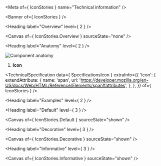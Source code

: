 
<Meta of={ IconStories } name="Technical information" />

<Banner of={ IconStories } />

<Heading label="Overview" level={ 2 } />

<Canvas of={ IconStories.Overview } sourceState="none" />

<Heading label="Anatomy" level={ 2 } />

![Component anatomy](components/icon/anatomy-tech.png "Component anatomy")

1. **Icon**

<TechnicalSpecification
  data={ SpecificationsIcon }
  extraInfo={{
    'Icon': {
      extendAttribute: {
        name: 'span',
        url: 'https://developer.mozilla.org/en-US/docs/Web/HTML/Reference/Elements/span#attributes',
      },
    },
  }}
  of={ IconStories } />

<Heading label="Examples" level={ 2 } />

<Heading label="Default" level={ 3 } />

<Canvas of={ IconStories.Default } sourceState="shown" />

<Heading label="Decorative" level={ 3 } />

<Canvas of={ IconStories.Decorative } sourceState="shown" />

<Heading label="Informative" level={ 3 } />

<Canvas of={ IconStories.Informative } sourceState="shown" />
